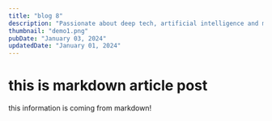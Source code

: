 ---
title: "blog 8"
description: "Passionate about deep tech, artificial intelligence and making the world a petter place.Passionate about deep tech, artificial intelligence and making the world a petter place."
thumbnail: "demo1.png"
pubDate: "January 03, 2024"
updatedDate: "January 01, 2024"
---

# this is markdown article post

this information is coming from markdown!
